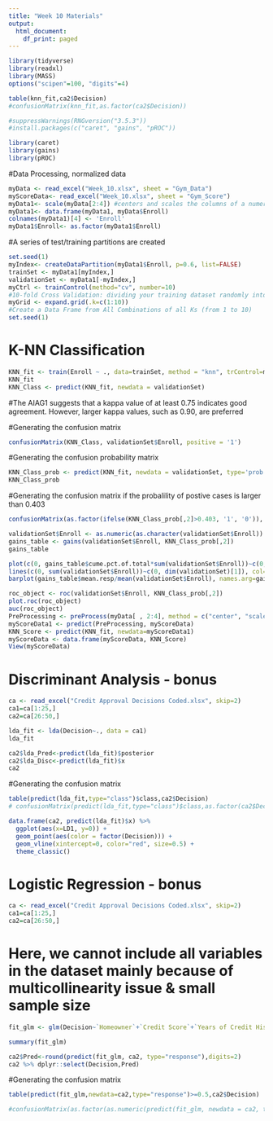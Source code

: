 ---
title: "Week 10 Materials"
output:
  html_document:
    df_print: paged
---
```{r}
library(tidyverse)
library(readxl)
library(MASS)
options("scipen"=100, "digits"=4)
```




```{r}
table(knn_fit,ca2$Decision)
#confusionMatrix(knn_fit,as.factor(ca2$Decision))
```
```{r}
#suppressWarnings(RNGversion("3.5.3"))
#install.packages(c("caret", "gains", "pROC"))

library(caret)
library(gains)
library(pROC)
```

#Data Processing, normalized data
```{r}
myData <- read_excel("Week_10.xlsx", sheet = "Gym_Data")
myScoreData<- read_excel("Week_10.xlsx", sheet = "Gym_Score")
myData1<- scale(myData[2:4]) #centers and scales the columns of a numeric matrix by default
myData1<- data.frame(myData1, myData$Enroll)
colnames(myData1)[4] <- 'Enroll'
myData1$Enroll<- as.factor(myData1$Enroll)
```

#A series of test/training partitions are created
```{r}
set.seed(1)
myIndex<- createDataPartition(myData1$Enroll, p=0.6, list=FALSE)
trainSet <- myData1[myIndex,]
validationSet <- myData1[-myIndex,]
myCtrl <- trainControl(method="cv", number=10) 
#10-fold Cross Validation: dividing your training dataset randomly into 10 parts and then using each of 10 parts as testing dataset for the model trained on other 9. 
myGrid <- expand.grid(.k=c(1:10))
#Create a Data Frame from All Combinations of all Ks (from 1 to 10)
set.seed(1)
```

# K-NN Classification
```{r}
KNN_fit <- train(Enroll ~ ., data=trainSet, method = "knn", trControl=myCtrl, tuneGrid = myGrid)
KNN_fit
KNN_Class <- predict(KNN_fit, newdata = validationSet)
```
#The AIAG1 suggests that a kappa value of at least 0.75 indicates good agreement. However, larger kappa values, such as 0.90, are preferred

#Generating the confusion matrix

```{r}
confusionMatrix(KNN_Class, validationSet$Enroll, positive = '1')
```

#Generating the confusion probability matrix 
```{r}
KNN_Class_prob <- predict(KNN_fit, newdata = validationSet, type='prob')
KNN_Class_prob

```

#Generating the confusion matrix if the probalility of postive cases is larger than 0.403
```{r}
confusionMatrix(as.factor(ifelse(KNN_Class_prob[,2]>0.403, '1', '0')), validationSet$Enroll, positive = '1')
```


```{r}
validationSet$Enroll <- as.numeric(as.character(validationSet$Enroll))
gains_table <- gains(validationSet$Enroll, KNN_Class_prob[,2])
gains_table
```
```{r}
plot(c(0, gains_table$cume.pct.of.total*sum(validationSet$Enroll))~c(0, gains_table$cume.obs), xlab = "# of cases", ylab = "Cumulative", main="Cumulative Lift Chart", type="l")
lines(c(0, sum(validationSet$Enroll))~c(0, dim(validationSet)[1]), col="red", lty=2)
barplot(gains_table$mean.resp/mean(validationSet$Enroll), names.arg=gains_table$depth, xlab="Percentile", ylab="Lift", ylim=c(0,3), main="Decile-Wise Lift Chart")

```

```{r}
roc_object <- roc(validationSet$Enroll, KNN_Class_prob[,2])
plot.roc(roc_object)
auc(roc_object)
PreProcessing <- preProcess(myData[ , 2:4], method = c("center", "scale")) 
myScoreData1 <- predict(PreProcessing, myScoreData) 
KNN_Score <- predict(KNN_fit, newdata=myScoreData1)
myScoreData <- data.frame(myScoreData, KNN_Score)
View(myScoreData)
```





# Discriminant Analysis - bonus
```{r}
ca <- read_excel("Credit Approval Decisions Coded.xlsx", skip=2)
ca1=ca[1:25,]
ca2=ca[26:50,]
```

```{r}
lda_fit <- lda(Decision~., data = ca1)
lda_fit
```

```{r}
ca2$lda_Pred<-predict(lda_fit)$posterior
ca2$lda_Disc<-predict(lda_fit)$x
ca2 
```

#Generating the confusion matrix
```{r}
table(predict(lda_fit,type="class")$class,ca2$Decision)
# confusionMatrix(predict(lda_fit,type="class")$class,as.factor(ca2$Decision))
```

```{r}
data.frame(ca2, predict(lda_fit)$x) %>%
  ggplot(aes(x=LD1, y=0)) +
  geom_point(aes(color = factor(Decision))) +
  geom_vline(xintercept=0, color="red", size=0.5) +
  theme_classic()
```

# Logistic Regression - bonus
```{r}
ca <- read_excel("Credit Approval Decisions Coded.xlsx", skip=2)
ca1=ca[1:25,]
ca2=ca[26:50,]
```

# Here, we cannot include all variables in the dataset mainly because of multicollinearity issue & small sample size
```{r}
fit_glm <- glm(Decision~`Homeowner`+`Credit Score`+`Years of Credit History`+`Revolving Balance`, data = ca1, family = binomial(link="logit"))
```
```{r}
summary(fit_glm)
```

```{r}
ca2$Pred<-round(predict(fit_glm, ca2, type="response"),digits=2)
ca2 %>% dplyr::select(Decision,Pred)
```

#Generating the confusion matrix
```{r}
table(predict(fit_glm,newdata=ca2,type="response")>=0.5,ca2$Decision)

#confusionMatrix(as.factor(as.numeric(predict(fit_glm, newdata = ca2, type = "response")>=0.5)),as.factor(ca2$Decision))
```
